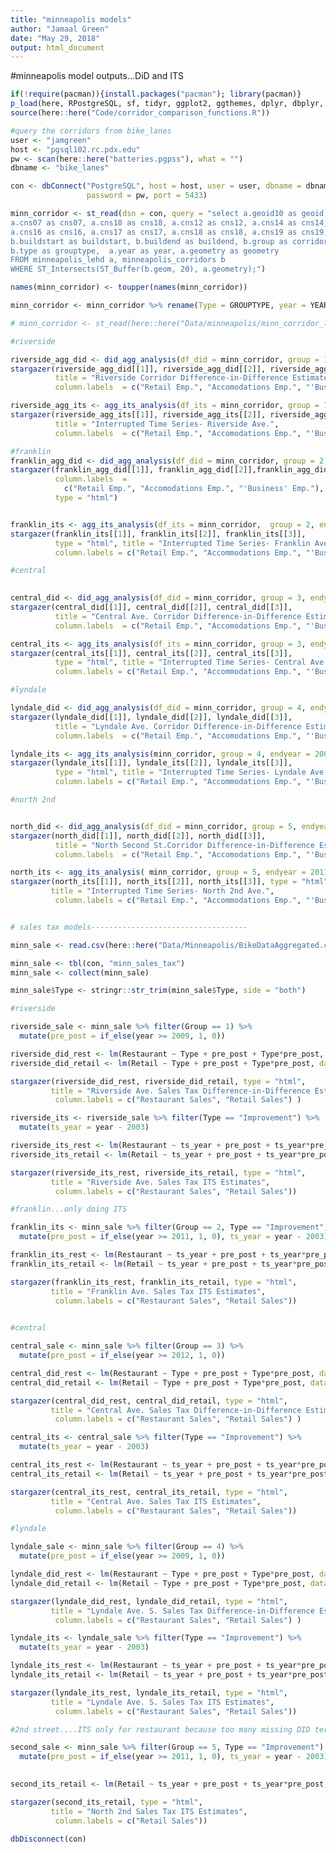 ```yaml
---
title: "minneapolis models"
author: "Jamaal Green"
date: "May 29, 2018"
output: html_document
---
```


#minneapolis model outputs...DiD and ITS

```r

if(!require(pacman)){install.packages("pacman"); library(pacman)}
p_load(here, RPostgreSQL, sf, tidyr, ggplot2, ggthemes, dplyr, dbplyr, stargazer,cowplot)
source(here::here("Code/corridor_comparison_functions.R"))

#query the corridors from bike_lanes
user <- "jamgreen"
host <- "pgsql102.rc.pdx.edu"
pw <- scan(here::here("batteries.pgpss"), what = "")
dbname <- "bike_lanes"

con <- dbConnect("PostgreSQL", host = host, user = user, dbname = dbname, 
                 password = pw, port = 5433)

minn_corridor <- st_read(dsn = con, query = "select a.geoid10 as geoid, a.c000 as c000,
a.cns07 as cns07, a.cns18 as cns18, a.cns12 as cns12, a.cns14 as cns14, a.cns15 as cns15, 
a.cns16 as cns16, a.cns17 as cns17, a.cns18 as cns18, a.cns19 as cns19, b.name as Name, 
b.buildstart as buildstart, b.buildend as buildend, b.group as corridor_group, 
b.type as grouptype,  a.year as year, a.geometry as geometry
FROM minneapolis_lehd a, minneapolis_corridors b
WHERE ST_Intersects(ST_Buffer(b.geom, 20), a.geometry);")

names(minn_corridor) <- toupper(names(minn_corridor)) 

minn_corridor <- minn_corridor %>% rename(Type = GROUPTYPE, year = YEAR, Group = CORRIDOR_GROUP)

# minn_corridor <- st_read(here::here("Data/minneapolis/minn_corridor_lehd_wgs84.geojson"))

#riverside

riverside_agg_did <- did_agg_analysis(df_did = minn_corridor, group = 1, endyear = 2009)
stargazer(riverside_agg_did[[1]], riverside_agg_did[[2]], riverside_agg_did[[3]], 
          title = "Riverside Corridor Difference-in-Difference Estimates", 
          column.labels  = c("Retail Emp.", "Accomodations Emp.", "'Business' Emp."), type = "html")

riverside_agg_its <- agg_its_analysis(df_its = minn_corridor, group = 1, endyear = 2009)
stargazer(riverside_agg_its[[1]], riverside_agg_its[[2]], riverside_agg_its[[3]], type = "html", 
          title = "Interrupted Time Series- Riverside Ave.", 
          column.labels  = c("Retail Emp.", "Accomodations Emp.", "'Business' Emp."))

#franklin
franklin_agg_did <- did_agg_analysis(df_did = minn_corridor, group = 2, endyear = 2011)
stargazer(franklin_agg_did[[1]], franklin_agg_did[[2]],franklin_agg_did[[3]],         title = "Franklin Ave. Corridor Difference-in-Difference Estimates", 
          column.labels  = 
            c("Retail Emp.", "Accomodations Emp.", "'Business' Emp."), 
          type = "html")


franklin_its <- agg_its_analysis(df_its = minn_corridor,  group = 2, endyear = 2011)
stargazer(franklin_its[[1]], franklin_its[[2]], franklin_its[[3]], 
          type = "html", title = "Interrupted Time Series- Franklin Ave.", 
          column.labels = c("Retail Emp.", "Accommodations Emp.", "'Business' Emp."))

#central
 

central_did <- did_agg_analysis(df_did = minn_corridor, group = 3, endyear = 2012)
stargazer(central_did[[1]], central_did[[2]], central_did[[3]], 
          title = "Central Ave. Corridor Difference-in-Difference Estimates", 
          column.labels  = c("Retail Emp.", "Accomodations Emp.", "'Business' Emp."), type = "html")

central_its <- agg_its_analysis(df_its = minn_corridor, group = 3, endyear = 2012)
stargazer(central_its[[1]], central_its[[2]], central_its[[3]], 
          type = "html", title = "Interrupted Time Series- Central Ave.", 
          column.labels = c("Retail Emp.", "Accommodations Emp.", "'Business' Emp."))

#lyndale

lyndale_did <- did_agg_analysis(df_did = minn_corridor, group = 4, endyear = 2009)
stargazer(lyndale_did[[1]], lyndale_did[[2]], lyndale_did[[3]], 
          title = "Lyndale Ave. Corridor Difference-in-Difference Estimates", 
          column.labels  = c("Retail Emp.", "Accomodations Emp.", "'Business' Emp."), type = "html")

lyndale_its <- agg_its_analysis(minn_corridor, group = 4, endyear = 2009)
stargazer(lyndale_its[[1]], lyndale_its[[2]], lyndale_its[[3]], 
          type = "html", title = "Interrupted Time Series- Lyndale Ave.", 
          column.labels = c("Retail Emp.", "Accommodations Emp.", "'Business' Emp."))

#north 2nd


north_did <- did_agg_analysis(df_did = minn_corridor, group = 5, endyear = 2011)
stargazer(north_did[[1]], north_did[[2]], north_did[[3]], 
          title = "North Second St.Corridor Difference-in-Difference Estimates", 
          column.labels  = c("Retail Emp.", "Accomodations Emp.", "'Business' Emp."), type = "html")

north_its <- agg_its_analysis( minn_corridor, group = 5, endyear = 2011)
stargazer(north_its[[1]], north_its[[2]], north_its[[3]], type = "html",
         title = "Interrupted Time Series- North 2nd Ave.", 
          column.labels = c("Retail Emp.", "Accommodations Emp.", "'Business' Emp.") )


# sales tax models-----------------------------------

minn_sale <- read.csv(here::here("Data/Minneapolis/BikeDataAggregated.csv"))

minn_sale <- tbl(con, "minn_sales_tax")
minn_sale <- collect(minn_sale)

minn_sale$Type <- stringr::str_trim(minn_sale$Type, side = "both")

#riverside

riverside_sale <- minn_sale %>% filter(Group == 1) %>% 
  mutate(pre_post = if_else(year >= 2009, 1, 0))

riverside_did_rest <- lm(Restaurant ~ Type + pre_post + Type*pre_post, data = riverside_sale)
riverside_did_retail <- lm(Retail ~ Type + pre_post + Type*pre_post, data = riverside_sale)

stargazer(riverside_did_rest, riverside_did_retail, type = "html",
         title = "Riverside Ave. Sales Tax Difference-in-Difference Estimates", 
          column.labels = c("Restaurant Sales", "Retail Sales") )

riverside_its <- riverside_sale %>% filter(Type == "Improvement") %>% 
  mutate(ts_year = year - 2003)

riverside_its_rest <- lm(Restaurant ~ ts_year + pre_post + ts_year*pre_post, data = riverside_its)
riverside_its_retail <- lm(Retail ~ ts_year + pre_post + ts_year*pre_post, data = riverside_its)

stargazer(riverside_its_rest, riverside_its_retail, type = "html",
         title = "Riverside Ave. Sales Tax ITS Estimates", 
          column.labels = c("Restaurant Sales", "Retail Sales"))

#franklin...only doing ITS

franklin_its <- minn_sale %>% filter(Group == 2, Type == "Improvement") %>% 
  mutate(pre_post = if_else(year >= 2011, 1, 0), ts_year = year - 2003)

franklin_its_rest <- lm(Restaurant ~ ts_year + pre_post + ts_year*pre_post, data = franklin_its)
franklin_its_retail <- lm(Retail ~ ts_year + pre_post + ts_year*pre_post, data = franklin_its)

stargazer(franklin_its_rest, franklin_its_retail, type = "html",
         title = "Franklin Ave. Sales Tax ITS Estimates", 
          column.labels = c("Restaurant Sales", "Retail Sales"))
  

#central

central_sale <- minn_sale %>% filter(Group == 3) %>% 
  mutate(pre_post = if_else(year >= 2012, 1, 0))

central_did_rest <- lm(Restaurant ~ Type + pre_post + Type*pre_post, data = central_sale)
central_did_retail <- lm(Retail ~ Type + pre_post + Type*pre_post, data = central_sale)

stargazer(central_did_rest, central_did_retail, type = "html",
         title = "Central Ave. Sales Tax Difference-in-Difference Estimates", 
          column.labels = c("Restaurant Sales", "Retail Sales") )

central_its <- central_sale %>% filter(Type == "Improvement") %>% 
  mutate(ts_year = year - 2003)

central_its_rest <- lm(Restaurant ~ ts_year + pre_post + ts_year*pre_post, data = central_its)
central_its_retail <- lm(Retail ~ ts_year + pre_post + ts_year*pre_post, data = central_its)

stargazer(central_its_rest, central_its_retail, type = "html",
         title = "Central Ave. Sales Tax ITS Estimates", 
          column.labels = c("Restaurant Sales", "Retail Sales"))

#lyndale

lyndale_sale <- minn_sale %>% filter(Group == 4) %>% 
  mutate(pre_post = if_else(year >= 2009, 1, 0))

lyndale_did_rest <- lm(Restaurant ~ Type + pre_post + Type*pre_post, data = lyndale_sale)
lyndale_did_retail <- lm(Retail ~ Type + pre_post + Type*pre_post, data = lyndale_sale)

stargazer(lyndale_did_rest, lyndale_did_retail, type = "html",
         title = "Lyndale Ave. S. Sales Tax Difference-in-Difference Estimates", 
          column.labels = c("Restaurant Sales", "Retail Sales") )

lyndale_its <- lyndale_sale %>% filter(Type == "Improvement") %>% 
  mutate(ts_year = year - 2003)

lyndale_its_rest <- lm(Restaurant ~ ts_year + pre_post + ts_year*pre_post, data = lyndale_its)
lyndale_its_retail <- lm(Retail ~ ts_year + pre_post + ts_year*pre_post, data = lyndale_its)

stargazer(lyndale_its_rest, lyndale_its_retail, type = "html",
         title = "Lyndale Ave. S. Sales Tax ITS Estimates", 
          column.labels = c("Restaurant Sales", "Retail Sales")) 

#2nd street....ITS only for restaurant because too many missing DID terms

second_sale <- minn_sale %>% filter(Group == 5, Type == "Improvement") %>% 
  mutate(pre_post = if_else(year >= 2011, 1, 0), ts_year = year - 2003)
  

second_its_retail <- lm(Retail ~ ts_year + pre_post + ts_year*pre_post, data = second_sale)

stargazer(second_its_retail, type = "html",
         title = "North 2nd Sales Tax ITS Estimates", 
          column.labels = c("Retail Sales"))  

dbDisconnect(con)

```
